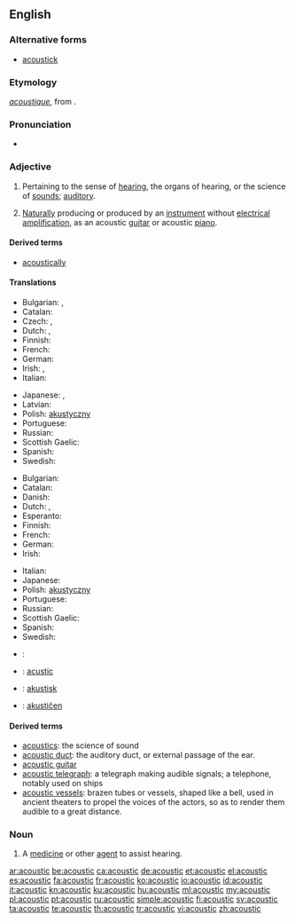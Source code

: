 ==English==

===Alternative forms===
* [[acoustick]] {{qualifier|obsolete}}

===Etymology===
{{etyl|fr|en}} ''[[acoustique]]'', from {{etyl|grc|en}} {{term|ἀκουστικός||auditory|tr=akoustikos|lang=grc}}.

===Pronunciation===
* {{audio|En-us-acoustic.ogg|Audio (US)}}

===Adjective===
{{en-adj|-}}

# Pertaining to the sense of [[hearing]], the organs of hearing, or the science of [[sounds]]; [[auditory]].
# {{context|music|lang=en}} [[naturally|Naturally]] producing or produced by an [[instrument]] without [[electrical]] [[amplification]], as an acoustic [[guitar]] or acoustic [[piano]].

====Derived terms====
* [[acoustically]]

====Translations====
{{trans-top|pertaining to hearing or the science of sounds}}
* Bulgarian: {{t-|bg|слухов}},  {{t-|bg|акустичен}}
* Catalan: {{t-|ca|acústic}}
* Czech: {{t-|cs|akustický}}, {{t-|cs|zvukový}}
* Dutch: {{t+|nl|akoestisch}}, {{t+|nl|akoestische}}
* Finnish: {{t-|fi|akustinen}}
* French: {{t+|fr|acoustique}}
* German: {{t+|de|akustisch}}
* Irish: {{t-|ga|fuaimiúil}}, {{t+|ga|fuaime}}
* Italian: {{t+|it|acustico}}
{{trans-mid}}
* Japanese: {{t-|ja|音の|tr=oto-no}}, {{t-|ja|音響の|tr=onkyō-no}}
* Latvian: {{t-|lv|akustisks}}
* Polish: [[akustyczny]]
* Portuguese: {{t+|pt|acústico}}
* Russian: {{t+|ru|акустический|tr=akustíčeskij}}
* Scottish Gaelic: {{t-|gd|fuaimearra}}
* Spanish: {{t+|es|acústico}}
* Swedish: {{t+|sv|akustisk}}
{{trans-bottom}}

{{trans-top|producing or produced without electrical amplification}}
* Bulgarian: {{t-|bg|акустичен}}
* Catalan: {{t-|ca|acústic}}
* Danish: {{t-|da|akustisk}}
* Dutch: {{t+|nl|akoestisch}}, {{t+|nl|akoestische}}
* Esperanto: {{t-|eo|akustika}}
* Finnish: {{t-|fi|akustinen}}
* French: {{t+|fr|acoustique}}
* German: {{t+|de|akustisch}}
* Irish: {{t-|ga|fuaimiúil}}
{{trans-mid}}
* Italian: {{t+|it|acustico}}
* Japanese: {{t-|ja|アコースティック|tr=akōsutikku}}
* Polish: [[akustyczny]]
* Portuguese: {{t+|pt|acústico}}
* Russian: {{t+|ru|акустический|tr=akustíčeskij}}
* Scottish Gaelic: {{t-|gd|fuaimearra}}
* Spanish: {{t+|es|acústico}}
* Swedish: {{t+|sv|akustisk}}
{{trans-bottom}}

{{checktrans-top}}
* {{ttbc|sh}}: {{t-|sh|akustičan}}
* {{ttbc|ia}}: [[acustic]]
* {{ttbc|no}}: [[akustisk]]
* {{ttbc|sl}}: [[akustičen]]
{{trans-bottom}}

====Derived terms====
* [[acoustics]]: the science of sound
* [[acoustic duct]]: the auditory duct, or external passage of the ear.
* [[acoustic guitar]]
* [[acoustic telegraph]]: a telegraph making audible signals; a telephone, notably used on ships
* [[acoustic vessels]]: brazen tubes or vessels, shaped like a bell, used in ancient theaters to propel the voices of the actors, so as to render them audible to a great distance.

===Noun===
{{en-noun}}

# {{context|medicine|lang=en}} A [[medicine]] or other [[agent]] to assist hearing.

[[ar:acoustic]]
[[be:acoustic]]
[[ca:acoustic]]
[[de:acoustic]]
[[et:acoustic]]
[[el:acoustic]]
[[es:acoustic]]
[[fa:acoustic]]
[[fr:acoustic]]
[[ko:acoustic]]
[[io:acoustic]]
[[id:acoustic]]
[[it:acoustic]]
[[kn:acoustic]]
[[ku:acoustic]]
[[hu:acoustic]]
[[ml:acoustic]]
[[my:acoustic]]
[[pl:acoustic]]
[[pt:acoustic]]
[[ru:acoustic]]
[[simple:acoustic]]
[[fi:acoustic]]
[[sv:acoustic]]
[[ta:acoustic]]
[[te:acoustic]]
[[th:acoustic]]
[[tr:acoustic]]
[[vi:acoustic]]
[[zh:acoustic]]